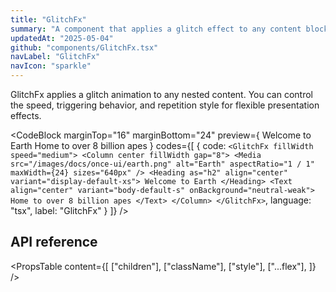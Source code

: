 ```yaml
---
title: "GlitchFx"
summary: "A component that applies a glitch effect to any content block. Ideal for eye-catching visuals and motion design."
updatedAt: "2025-05-04"
github: "components/GlitchFx.tsx"
navLabel: "GlitchFx"
navIcon: "sparkle"
---
```


GlitchFx applies a glitch animation to any nested content. You can control the speed, triggering behavior, and repetition style for flexible presentation effects.

<CodeBlock
  marginTop="16"
  marginBottom="24"
  preview={
    <Row fill overflow="hidden">
      <GlitchFx fillWidth speed="medium">
        <Column center fillWidth gap="8">
          <Media
            src="/images/docs/once-ui/earth.png"
            alt="Earth"
            aspectRatio="1 / 1"
            maxWidth={24}
            sizes="640px"
          />
          <Text align="center" variant="display-default-xs">
            Welcome to Earth
          </Text>
          <Text align="center" variant="body-default-s" onBackground="neutral-weak">
            Home to over 8 billion apes
          </Text>
        </Column>
      </GlitchFx>
    </Row>
  }
  codes={[
    {
      code:
`<GlitchFx fillWidth speed="medium">
    <Column center fillWidth gap="8">
      <Media
        src="/images/docs/once-ui/earth.png"
        alt="Earth"
        aspectRatio="1 / 1"
        maxWidth={24}
        sizes="640px"
      />
      <Heading as="h2" align="center" variant="display-default-xs">
        Welcome to Earth
      </Heading>
      <Text align="center" variant="body-default-s" onBackground="neutral-weak">
        Home to over 8 billion apes
      </Text>
    </Column>
</GlitchFx>`,
      language: "tsx",
      label: "GlitchFx"
    }
  ]}
/>

## API reference

<PropsTable
  content={[
    ["children"],
    ["className"],
    ["style"],
    ["...flex"],
  ]}
/>
